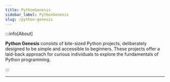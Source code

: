 ```yaml
---
title: PythonGenesis
sidebar_label: PythonGenesis
slug: /python-genesis
---
```




:::info[About]

**Python Genesis** consists of bite-sized Python projects, deliberately designed to be simple and accessible to beginners. These projects offer a laid-back approach for curious individuals to explore the fundamentals of Python programming.

:::

***



<DocCardList />

